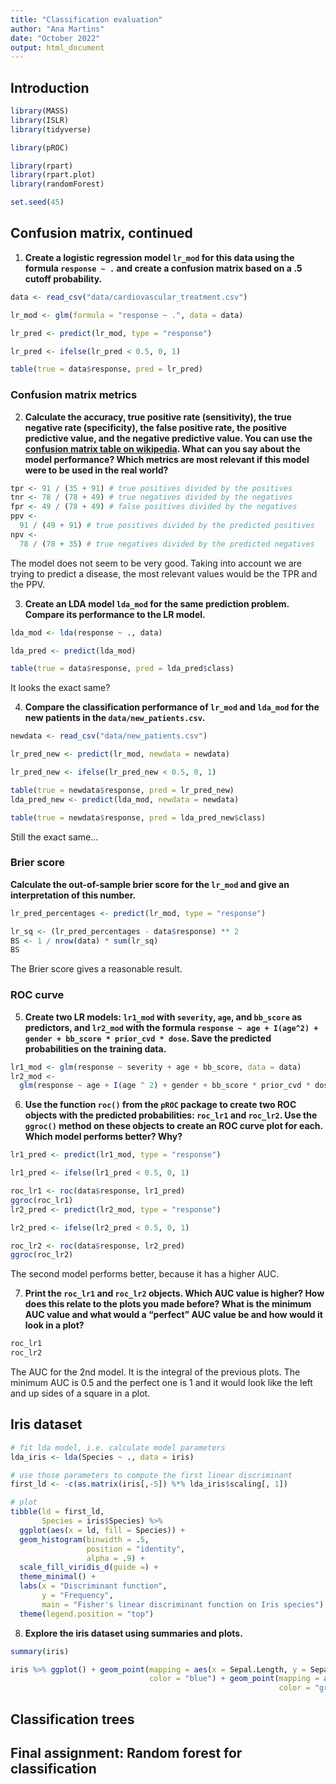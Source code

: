 ```yaml
---
title: "Classification evaluation"
author: "Ana Martins"
date: "October 2022"
output: html_document
---
```


## Introduction

```r
library(MASS)
library(ISLR)
library(tidyverse)

library(pROC)

library(rpart)
library(rpart.plot)
library(randomForest)
```

```r
set.seed(45)
```


## Confusion matrix, continued

1. **Create a logistic regression model `lr_mod` for this data using the formula `response ~ .` and create a confusion matrix based on a .5 cutoff probability.**

```r
data <- read_csv("data/cardiovascular_treatment.csv")
```


```r
lr_mod <- glm(formula = "response ~ .", data = data)
```

```r
lr_pred <- predict(lr_mod, type = "response")
```

```r
lr_pred <- ifelse(lr_pred < 0.5, 0, 1)
```

```r
table(true = data$response, pred = lr_pred)
```

### Confusion matrix metrics

2. **Calculate the accuracy, true positive rate (sensitivity), the true negative rate (specificity), the false positive rate, the positive predictive value, and the negative predictive value. You can use the [confusion matrix table on wikipedia](https://en.wikipedia.org/w/index.php?title=Sensitivity_and_specificity&oldid=862159646#Confusion_matrix). What can you say about the model performance? Which metrics are most relevant if this model were to be used in the real world?**

```r
tpr <- 91 / (35 + 91) # true positives divided by the positives
tnr <- 78 / (78 + 49) # true negatives divided by the negatives
fpr <- 49 / (78 + 49) # false positives divided by the negatives
ppv <-
  91 / (49 + 91) # true positives divided by the predicted positives
npv <-
  78 / (78 + 35) # true negatives divided by the predicted negatives
```

The model does not seem to be very good. Taking into account we are trying to predict a disease, the most relevant values would be the TPR and the PPV.

3. **Create an LDA model `lda_mod` for the same prediction problem. Compare its performance to the LR model.**

```r
lda_mod <- lda(response ~ ., data)
```

```r
lda_pred <- predict(lda_mod)
```

```r
table(true = data$response, pred = lda_pred$class)
```

It looks the exact same?

4. **Compare the classification performance of `lr_mod` and `lda_mod` for the new patients in the `data/new_patients.csv`.**

```r
newdata <- read_csv("data/new_patients.csv")
```


```r
lr_pred_new <- predict(lr_mod, newdata = newdata)
```

```r
lr_pred_new <- ifelse(lr_pred_new < 0.5, 0, 1)
```

```r
table(true = newdata$response, pred = lr_pred_new)
lda_pred_new <- predict(lda_mod, newdata = newdata)
```

```r
table(true = newdata$response, pred = lda_pred_new$class)
```

Still the exact same...

### Brier score

**Calculate the out-of-sample brier score for the `lr_mod` and give an interpretation of this number.**

```r
lr_pred_percentages <- predict(lr_mod, type = "response")
```

```r
lr_sq <- (lr_pred_percentages - data$response) ** 2
BS <- 1 / nrow(data) * sum(lr_sq)
BS
```

The Brier score gives a reasonable result.

### ROC curve

5. **Create two LR models: `lr1_mod` with `severity`, `age`, and `bb_score` as predictors, and `lr2_mod` with the formula `response ~ age + I(age^2) + gender + bb_score * prior_cvd * dose`. Save the predicted probabilities on the training data.**

```r
lr1_mod <- glm(response ~ severity + age + bb_score, data = data)
lr2_mod <-
  glm(response ~ age + I(age ^ 2) + gender + bb_score * prior_cvd * dose, data = data)
```

6. **Use the function `roc()` from the `pROC` package to create two ROC objects with the predicted probabilities: `roc_lr1` and `roc_lr2`. Use the `ggroc()` method on these objects to create an ROC curve plot for each. Which model performs better? Why?**

```r
lr1_pred <- predict(lr1_mod, type = "response")
```

```r
lr1_pred <- ifelse(lr1_pred < 0.5, 0, 1)
```

```r
roc_lr1 <- roc(data$response, lr1_pred)
ggroc(roc_lr1)
lr2_pred <- predict(lr2_mod, type = "response")
```

```r
lr2_pred <- ifelse(lr2_pred < 0.5, 0, 1)
```

```r
roc_lr2 <- roc(data$response, lr2_pred)
ggroc(roc_lr2)
```

The second model performs better, because it has a higher AUC.

7. **Print the `roc_lr1` and `roc_lr2` objects. Which AUC value is higher? How does this relate to the plots you made before? What is the minimum AUC value and what would a “perfect” AUC value be and how would it look in a plot?**

```r
roc_lr1
roc_lr2
```

The AUC for the 2nd model. It is the integral of the previous plots. The minimum AUC is 0.5 and the perfect one is 1 and it would look like the left and up sides of a square in a plot.

## Iris dataset

```r
# fit lda model, i.e. calculate model parameters
lda_iris <- lda(Species ~ ., data = iris)

# use those parameters to compute the first linear discriminant
first_ld <- -c(as.matrix(iris[,-5]) %*% lda_iris$scaling[, 1])

# plot
tibble(ld = first_ld,
       Species = iris$Species) %>%
  ggplot(aes(x = ld, fill = Species)) +
  geom_histogram(binwidth = .5,
                 position = "identity",
                 alpha = .9) +
  scale_fill_viridis_d(guide =) +
  theme_minimal() +
  labs(x = "Discriminant function",
       y = "Frequency",
       main = "Fisher's linear discriminant function on Iris species") +
  theme(legend.position = "top")
```

8. **Explore the iris dataset using summaries and plots.**

```r
summary(iris)
```

```r
iris %>% ggplot() + geom_point(mapping = aes(x = Sepal.Length, y = Sepal.Width),
                               color = "blue") + geom_point(mapping = aes(x = Petal.Length, y = Petal.Width),
                                                            color = "green") + facet_wrap(Species ~ .) + ylab("Width") + xlab("Length")
```


## Classification trees

## Final assignment: Random forest for classification